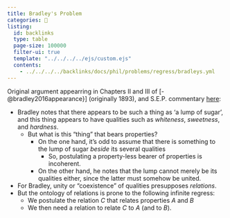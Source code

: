 ```yaml
---
title: Bradley's Problem
categories: 🔴
listing:
  id: backlinks
  type: table
  page-size: 100000
  filter-ui: true
  template: "../../../../ejs/custom.ejs"
  contents:
    - ../../../../backlinks/docs/phil/problems/regress/bradleys.yml
---
```



Original argument appearring in Chapters II and III of [-@bradley2016appearance}] 
(originally 1893), and S.E.P. commentary [here](https://plato.stanford.edu/entries/bradley-regress):

- Bradley notes that there appears to be such a thing as 'a lump of sugar', and 
  this thing appears to have qualities such as *whiteness*, *sweetness*, and
  *hardness*.
  - But what is this "thing" that bears properties?
    - On the one hand, it's odd to assume that there is something to the lump of 
      sugar *beside* its several qualities
        - So, postulating a property-less bearer of properties is incoherent.
    - On the other hand, he notes that the lump cannot merely be its qualities 
      either, since the latter must somehow be united.
- For Bradley, unity or "coexistence" of qualities presupposes *relations*.
- But the ontology of relations is prone to the following infinite regress:
    - We postulate the relation $C$ that relates properties $A$ and $B$
    - We then need a relation to relate $C$ to $A$ (and to $B$).

